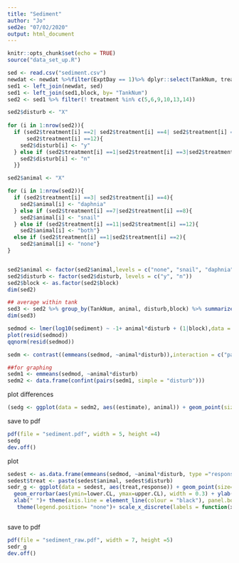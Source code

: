 ```yaml
---
title: "Sediment"
author: "Jo"
sed2e: "07/02/2020"
output: html_document
---
```


```r
knitr::opts_chunk$set(echo = TRUE)
source("data_set_up.R")

```

```r
sed <- read.csv("sediment.csv")
newdat <- newdat %>%filter(ExptDay == 1)%>% dplyr::select(TankNum, treatment)
sed1 <- left_join(newdat, sed)
sed1 <- left_join(sed1,block, by= "TankNum")
sed2 <- sed1 %>% filter(! treatment %in% c(5,6,9,10,13,14))

sed2$disturb <- "X"
  
for (i in 1:nrow(sed2)){
  if (sed2$treatment[i] ==2| sed2$treatment[i] ==4| sed2$treatment[i] ==8|
      sed2$treatment[i] ==12){
    sed2$disturb[i] <- "y"
  } else if (sed2$treatment[i] ==1|sed2$treatment[i] ==3|sed2$treatment[i] ==7|sed2$treatment[i] ==11){
    sed2$disturb[i] <- "n"
  }}

sed2$animal <- "X"

for (i in 1:nrow(sed2)){
  if (sed2$treatment[i] ==3| sed2$treatment[i] ==4){
    sed2$animal[i] <- "daphnia"
  } else if (sed2$treatment[i] ==7|sed2$treatment[i] ==8){
    sed2$animal[i] <- "snail"
  } else if (sed2$treatment[i] ==11|sed2$treatment[i] ==12){
    sed2$animal[i] <- "both"}
  else if (sed2$treatment[i] ==1|sed2$treatment[i] ==2){
    sed2$animal[i] <- "none"}
}


sed2$animal <- factor(sed2$animal,levels = c("none", "snail", "daphnia", "both"))
sed2$disturb <- factor(sed2$disturb, levels = c("y", "n"))
sed2$block <- as.factor(sed2$block)
dim(sed2)

## average within tank
sed3 <- sed2 %>% group_by(TankNum, animal, disturb,block) %>% summarize(sediment = mean(sediment)) 
dim(sed3)
```


```r
sedmod <- lmer(log10(sediment) ~ -1+ animal*disturb + (1|block),data = sed3 ) ## hmm do all my models need random effect of tank??-- i only have 2 measurement per tank...so that doesn't seem doable but should i do something? 
plot(resid(sedmod))
qqnorm(resid(sedmod)) 

```


```r
sedm <- contrast((emmeans(sedmod, ~animal*disturb)),interaction = c("pairwise"), by = NULL)

##for graphing
sedm1 <- emmeans(sedmod, ~animal*disturb)
sedm2 <- data.frame(confint(pairs(sedm1, simple = "disturb")))

```



plot differences
```r
(sedg <- ggplot(data = sedm2, aes((estimate), animal)) + geom_point(size=4) + geom_errorbarh(aes(xmin=(lower.CL), xmax = (upper.CL)), height = 0.3) + ylab(" ") + xlab(str_wrap("Log10 Fold Change in Sediment", width = 25)) + theme(axis.line = element_line(colour = "black"), panel.border = element_blank()) + scale_y_discrete(labels = str_wrap(c("No Herbivore",'Physa Only','Daphnia Only', 'Daphnia and Physa'), width= 10)) + geom_vline(xintercept = 0, linetype = "dashed",color = "gray68"))
```

save to pdf
```r
pdf(file = "sediment.pdf", width = 5, height =4)
sedg
dev.off()

```

plot 
```r

sedest <- as.data.frame(emmeans(sedmod, ~animal*disturb, type ="response"))
sedest$treat <- paste(sedest$animal, sedest$disturb)
sedr_g <- ggplot(data = sedest, aes(treat,response)) + geom_point(size=3) +
  geom_errorbar(aes(ymin=lower.CL, ymax=upper.CL), width = 0.3) + ylab("Sediment (mL)") + 
  xlab(" ")+ theme(axis.line = element_line(colour = "black"), panel.border = element_blank())  + 
   theme(legend.position= "none")+ scale_x_discrete(labels = function(x) str_wrap(c("Daphnia and Physa Not Disturbed", "Daphnia and Physa Disturbed", "Daphia Not Disturbed", "Daphnia Disturbed","No Herbivore Not Disturbed", "No Herbivore Disturbed", "Physa Not Disturbed", "Physa Disturbed" ), width = 8))



```

save to pdf
```r
pdf(file = "sediment_raw.pdf", width = 7, height =5)
sedr_g
dev.off()
```

